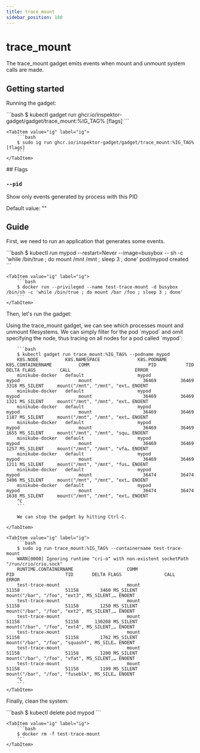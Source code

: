 ```yaml
---
title: trace_mount
sidebar_position: 180
---
```



# trace_mount

The trace_mount gadget emits events when mount and unmount system calls are made.

## Getting started

Running the gadget:

<Tabs groupId="env">
    <TabItem value="kubectl-gadget" label="kubectl gadget">
        ```bash
        $ kubectl gadget run ghcr.io/inspektor-gadget/gadget/trace_mount:%IG_TAG% [flags]
        ```
    </TabItem>

    <TabItem value="ig" label="ig">
        ```bash
        $ sudo ig run ghcr.io/inspektor-gadget/gadget/trace_mount:%IG_TAG% [flags]
        ```
    </TabItem>
</Tabs>
## Flags

### `--pid`

Show only events generated by process with this PID

Default value: ""

## Guide

First, we need to run an application that generates some events.

<Tabs groupId="env">
    <TabItem value="kubectl-gadget" label="kubectl gadget">
        ```bash
        $ kubectl run mypod --restart=Never --image=busybox -- sh -c 'while /bin/true ; do mount /mnt /mnt ; sleep 3 ; done'
        pod/mypod created
        ```
    </TabItem>

    <TabItem value="ig" label="ig">
        ```bash
        $ docker run --privileged --name test-trace-mount -d busybox /bin/sh -c 'while /bin/true ; do mount /bar /foo ; sleep 3 ; done'
        ```
    </TabItem>
</Tabs>

Then, let's run the gadget:

<Tabs groupId="env">
    <TabItem value="kubectl-gadget" label="kubectl gadget">
        Using the trace_mount gadget, we can see which processes mount and unmount filesystems.
        We can simply filter for the pod `mypod` and omit specifying the node,
        thus tracing on all nodes for a pod called `mypod`:

        ```bash
        $ kubectl gadget run trace_mount:%IG_TAG% --podname mypod
        K8S.NODE          K8S.NAMESPACE              K8S.PODNAME                K8S.CONTAINERNAME          COMM                      PID           TID  DELTA FLAGS         CALL                        ERROR
        minikube-docker   default                    mypod                      mypod                      mount                   36469         36469   3318 MS_SILENT     mount("/mnt", "/mnt", "ext… ENOENT
        minikube-docker   default                    mypod                      mypod                      mount                   36469         36469   1321 MS_SILENT     mount("/mnt", "/mnt", "ext… ENOENT
        minikube-docker   default                    mypod                      mypod                      mount                   36469         36469   1187 MS_SILENT     mount("/mnt", "/mnt", "ext… ENOENT
        minikube-docker   default                    mypod                      mypod                      mount                   36469         36469   1655 MS_SILENT     mount("/mnt", "/mnt", "squ… ENOENT
        minikube-docker   default                    mypod                      mypod                      mount                   36469         36469   1257 MS_SILENT     mount("/mnt", "/mnt", "vfa… ENOENT
        minikube-docker   default                    mypod                      mypod                      mount                   36469         36469   1211 MS_SILENT     mount("/mnt", "/mnt", "fus… ENOENT
        minikube-docker   default                    mypod                      mypod                      mount                   36474         36474   3496 MS_SILENT     mount("/mnt", "/mnt", "ext… ENOENT
        minikube-docker   default                    mypod                      mypod                      mount                   36474         36474   1638 MS_SILENT     mount("/mnt", "/mnt", "ext… ENOENT
        ^C
        ```

        We can stop the gadget by hitting Ctrl-C.

    </TabItem>

    <TabItem value="ig" label="ig">
        ```bash
        $ sudo ig run trace_mount:%IG_TAG% --containername test-trace-mount
        WARN[0000] Ignoring runtime "cri-o" with non-existent socketPath "/run/crio/crio.sock"
        RUNTIME.CONTAINERNAME                    COMM                               PID                   TID       DELTA FLAGS                CALL                                      ERROR
        test-trace-mount                         mount                            51158                 51158        3460 MS_SILENT            mount("/bar", "/foo", "ext3", MS_SILENT,… ENOENT
        test-trace-mount                         mount                            51158                 51158        1250 MS_SILENT            mount("/bar", "/foo", "ext2", MS_SILENT,… ENOENT
        test-trace-mount                         mount                            51158                 51158      130208 MS_SILENT            mount("/bar", "/foo", "ext4", MS_SILENT,… ENOENT
        test-trace-mount                         mount                            51158                 51158        1762 MS_SILENT            mount("/bar", "/foo", "squashf", MS_SILE… ENOENT
        test-trace-mount                         mount                            51158                 51158        1200 MS_SILENT            mount("/bar", "/foo", "vfat", MS_SILENT,… ENOENT
        test-trace-mount                         mount                            51158                 51158        1199 MS_SILENT            mount("/bar", "/foo", "fuseblk", MS_SILE… ENOENT
        ^C
        ```
    </TabItem>
</Tabs>

Finally, clean the system:

<Tabs groupId="env">
    <TabItem value="kubectl-gadget" label="kubectl gadget">
        ```bash
        $ kubectl delete pod mypod
        ```
    </TabItem>

    <TabItem value="ig" label="ig">
        ```bash
        $ docker rm -f test-trace-mount
        ```
    </TabItem>
</Tabs>
